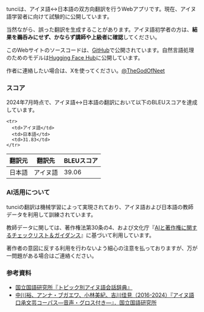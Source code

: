 tunciは、アイヌ語↔日本語の双方向翻訳を行うWebアプリです。現在、アイヌ語学習者に向けて試験的に公開しています。

当然ながら、誤った翻訳を生成することがあります。アイヌ語初学者の方は、**結果を鵜呑みにせず、かならず講師や上級者に確認**してください。

このWebサイトのソースコードは、[GitHub](https://github.com/neet/tunci)で公開されています。自然言語処理のためのモデルは[Hugging Face Hub](https://huggingface.co/aynumosir)に公開しています。

作者に連絡したい場合は、Xを使ってください。[@TheGodOfNeet](https://x.com/TheGodOfNeet)

### スコア

2024年7月時点で、アイヌ語↔日本語の翻訳において以下のBLEUスコアを達成しています。

<table>
  <thead>
    <tr>
      <th>翻訳元</th>
      <th>翻訳先</th>
      <th>BLEUスコア</th>
    </tr>
  </thead>

  <tbody>
    <tr>
      <td>日本語</td>
      <td>アイヌ語</td>
      <td>39.06</td>
    </tr>

    <tr>
      <td>アイヌ語</td>
      <td>日本語</td>
      <td>31.83</td>
    </tr>

  </tbody>
</table>

### AI活用について

tunciの翻訳は機械学習によって実現されており、アイヌ語および日本語の教師データを利用して訓練されています。

教師データに関しては、著作権法第30条の4、および文化庁『[AIと著作権に関するチェックリスト＆ガイダンス](https://www.bunka.go.jp/seisaku/bunkashingikai/chosakuken/seisaku/r06_02/pdf/94089701_05.pdf)』に基づいて利用しています。

著作者の意図に反する利用を行わないよう細心の注意を払っておりますが、万が一問題がある場合はご連絡ください。

### 参考資料

- [国立国語研究所『トピック別アイヌ語会話辞典』](https://ainu.ninjal.ac.jp/topic/)
- [中川裕、アンナ・ブガエワ、小林美紀、吉川佳見（2016-2024）『アイヌ語口承文芸コーパス―音声・グロス付き―』．国立国語研究所](https://ainu.ninjal.ac.jp/folklore/)
